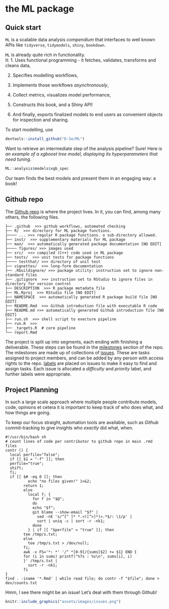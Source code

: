 # the ML package {#package}

## Quick start

::: package
`ML` is a scalable data analysis *compendium* that interfaces to well known APIs like `tidyverse`, `tidymodels`, `shiny`, `bookdown`.
:::

`ML` is already quite rich in functionality.  
It: 1. Uses functional programming - it fetches, validates, transforms and cleans data,

2.  Specifies modelling workflows,

3.  Implements those workflows *asynchronously*,

4.  Collect metrics, visualizes model performance,

5.  Constructs this book, and a Shiny API!

6.  And finally, exports finalized models to end users as convenient objects for inspection and sharing.

To start modelling, use

``` r
devtools::install_github("D-Se/ML")
```

Want to retrieve an intermediate step of the analysis pipeline? Sure! Here is *an example of a xgboost tree model, displaying its hyperparameters that need tuning.*

```r
ML::analysis$models$xgb_spec
```

::: theory
Our team finds the best models and present them in an engaging way: a book!
:::

## Github repo

The [Github repo](https://github.com/D-Se/ML) is where the project lives. In it, you can find, among many others, the following files.

```verbatim
├── .github  >>> github workflows, automated checking
├── R/  >>> directory for ML package functions.
├──── ... >>> regular R package functions. o sub-directory allowed.
├── inst/  >>> supplementary materials for ML package
├── man/  >>> automatically generated package documentation [NO EDIT]
├──── figures/ >>> images used
├── src/  >>> compiled (C++) code used in ML package
├── tests/  >>> unit tests for package functions
├──── testthat/ >>> directory of unit test
├── vignettes/  >>> long-form documentation
├── .Rbuildignore/ >>> package utility: instruction set to ignore non-standard files
├── .gitignore  >>> instruction set to RStudio to ignore files in directory for version control
├── DESCRIPTION  >>> R package metadata file
├── ML.Rproj  >>> RStudio file [NO EDIT]
├── NAMESPACE  >>> automatically generated R package build file [NO EDIT]
├── README.Rmd  >>> Github introduction file with executable R code
├── README.md >>> automatically generated Github introduction file [NO EDIT]
├── run.sh  >>> shell script to execture pipeline
├── run.R  >>>
├── _targets.R  # core pipeline
└── report.Rmd  
```

The project is split up into segments, each ending with finishing a deliverable. These steps can be found in the [milestones](https://github.com/D-Se/ML/milestones) section of the repo. The milestones are made up of collections of [issues](https://github.com/D-Se/ML/issues). These are tasks assigned to project members, and can be added by any person with access rights to the repo. [labels](https://github.com/D-Se/ML/labels) are placed on issues to make it easy to find and assign tasks. Each issue is allocated a *difficulty* and *priority* label, and further labels were appropriate.

## Project Planning

In such a large scale approach where multiple people contribute models, code, opinions et cetera it is important to keep track of who does what, and how things are going.

To keep our focus straight, automation tools are available, such as *Github* commit-tracking to give insights who *exactly* did what, when.

```verbatim
#!/usr/bin/bash sh
# count lines of code per contributor to github repo in main .rmd files
contr () {
  local perfile="false";
  if [[ $1 = "-f" ]]; then
  perfile="true";
  shift;
  fi;
  if [[ $# -eq 0 ]]; then
          echo "no files given!" 1>&2;
        return 1;
        else
          local f; {
            for f in "$@";
            do
            echo "$f";
            git blame --show-email "$f" |
              sed -nE 's/^[^ ]* *.<([^>]*)>.*$/: \1/p' |
              sort | uniq -c | sort -r -nk1;
            done
          } | if [[ "$perfile" = "true" ]]; then
        tee /tmp/s.txt;
        else
          tee /tmp/s.txt > /dev/null;
        fi;
        awk -v FS='*: *' '/^ *[0-9]/{sums[$2] += $1} END {
        for (i in sums) printf("%7s : %s\n", sums[i], i)
        }' /tmp/s.txt |
          sort -r -nk1;
        fi
}
find . -iname '*.Rmd' | while read file; do contr -f "$file"; done > dev/counts.txt
```

Hmm, I see there might be an issue! Let's deal with them through Github!

```r
knitr::include_graphics("assets/images/issues.png")
```

